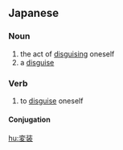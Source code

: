 ==Japanese==
{{ja-kanjitab|へん|そう|yomi=on}}

===Noun===
{{ja-noun|へんそう|hhira=へんさう}}

# the act of [[disguising]] oneself
# a [[disguise]]

===Verb===
{{ja-verb-suru|tr=intrans|へんそう|hhira=へんさう}}

# to [[disguise]] oneself

====Conjugation====
{{ja-suru|へんそう}}

[[hu:変装]]